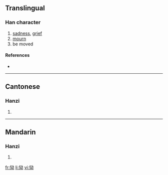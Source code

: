 {{also|慟}}
==Translingual==

===Han character===
{{Han char|rn=61|rad=心|as=06|sn=9|four=|canj=心一戈尸 (PMIS)}}

# [[sadness]], [[grief]]
# [[mourn]]
# be moved

====References====
* {{Han ref|kx=0386.161|hdz=42293.130|uh=6078|ud=24696}}

----

==Cantonese==

===Hanzi===
{{yue-hanzi|jyut=|y=dung6|tra=慟}}

# {{defn|Cantonese}}

----

==Mandarin==

===Hanzi===
{{cmn-hanzi|tra=慟|pin=[[juàn]] ([[juan4]]), [[tòng]] ([[tong4]])|wg=chüan<sup>4</sup>, t'ung<sup>4</sup>}}

# {{defn|Mandarin}}

[[fr:恸]]
[[li:恸]]
[[vi:恸]]